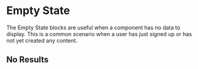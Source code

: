 
<MetaWrapper />

# Empty State

The Empty State blocks are useful when a component has no data to display. This is a common scenario when a user has just signed up or has not yet created any content.

## No Results

<ToggleCanvas of={EmptyStateStories.NoResults} />

[//]: # (## Missing Info)

[//]: # (<ToggleCanvas of={EmptyStateStories.MissingInfo} />)

[//]: # ()
[//]: # (## Nothing to Display)

[//]: # (<ToggleCanvas of={EmptyStateStories.NothingToDisplay} />)
